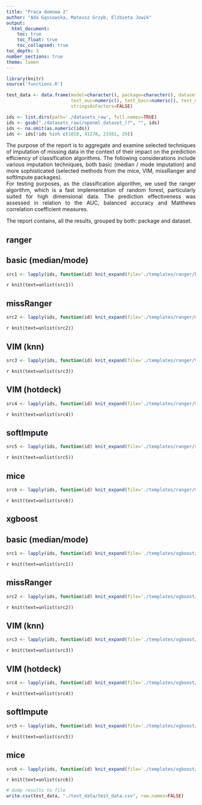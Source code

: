 ```yaml
---
title: "Praca domowa 2"
author: "Ada Gąssowska, Mateusz Grzyb, Elżbieta Jowik"
output: 
  html_document:
    toc: true
    toc_float: true
    toc_collapsed: true
toc_depth: 3
number_sections: true
theme: lumen
---
```


```r
library(knitr)
source('functions.R')

test_data <- data.frame(model=character(), package=character(), dataset=character(),
                        test_auc=numeric(), test_bacc=numeric(), test_mcc=numeric(),
                        stringsAsFactors=FALSE)

ids <- list.dirs(path='./datasets_raw', full.names=TRUE)
ids <- gsub("./datasets_raw(/openml_dataset_)?", "", ids)
ids <- na.omit(as.numeric(ids))
ids <- ids[!ids %in% c(1018, 41278, 23381, 29)]
```

<div style="text-align: justify">
The purpose of the report is to aggregate and examine selected techniques of imputation of missing data in the context of their impact on the prediction efficiency of classification algorithms. The following considerations include various imputation techniques, both basic (median / mode imputation) and more sophisticated (selected methods from the mice, VIM, missRanger and softImpute packages).   
For testing purposes, as the classification algorithm, we used the ranger algorithm, which is a fast implementation of random forest, particularly suited for high dimensional data. The prediction effectiveness was assessed in relation to the AUC, balanced accuracy and Matthews correlation coefficient measures.

The report contains, all the results, grouped by both: package and dataset.
</div>

## **ranger**

## basic (median/mode)

```r
src1 <- lapply(ids, function(id) knit_expand(file='./templates/ranger/basic.Rmd'))
```

`r knit(text=unlist(src1))`

## missRanger

```r
src2 <- lapply(ids, function(id) knit_expand(file='./templates/ranger/missRanger.Rmd'))
```

`r knit(text=unlist(src2))` 

## VIM (knn)

```r
src3 <- lapply(ids, function(id) knit_expand(file='./templates/ranger/VIM_knn.Rmd'))
```

`r knit(text=unlist(src3))`

## VIM (hotdeck)

```r
src4 <- lapply(ids, function(id) knit_expand(file='./templates/ranger/VIM_hotdeck.Rmd'))
```

`r knit(text=unlist(src4))` 

## softImpute

```r
src5 <- lapply(ids, function(id) knit_expand(file='./templates/ranger/softImpute.Rmd'))
```

`r knit(text=unlist(src5))` 

## mice

```r
src6 <- lapply(ids, function(id) knit_expand(file='./templates/ranger/mice.Rmd'))
```

`r knit(text=unlist(src6))` 

## **xgboost**

## basic (median/mode)

```r
src1 <- lapply(ids, function(id) knit_expand(file='./templates/xgboost/basic.Rmd'))
```

`r knit(text=unlist(src1))`

## missRanger

```r
src2 <- lapply(ids, function(id) knit_expand(file='./templates/xgboost/missRanger.Rmd'))
```

`r knit(text=unlist(src2))` 

## VIM (knn)

```r
src3 <- lapply(ids, function(id) knit_expand(file='./templates/xgboost/VIM_knn.Rmd'))
```

`r knit(text=unlist(src3))`

## VIM (hotdeck)

```r
src4 <- lapply(ids, function(id) knit_expand(file='./templates/xgboost/VIM_hotdeck.Rmd'))
```

`r knit(text=unlist(src4))` 

## softImpute

```r
src5 <- lapply(ids, function(id) knit_expand(file='./templates/xgboost/softImpute.Rmd'))
```

`r knit(text=unlist(src5))` 

## mice

```r
src6 <- lapply(ids, function(id) knit_expand(file='./templates/xgboost/mice.Rmd'))
```

`r knit(text=unlist(src6))`

```r
# dump results to file
write.csv(test_data, "./test_data/test_data.csv", row.names=FALSE)
```
  